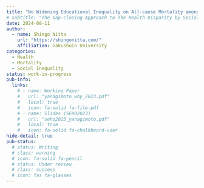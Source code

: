 ```yaml
---
title: "No Widening Educational Inequality on All-cause Mortality among Japanese Older Adults, 1893-1936"
# subtitle: "The Gap-closing Approach to The Health Disparity by Social Origin of Child’s Education"
date: 2024-08-11
author:
  - name: Shingo Nitta
    url: "https://shingonitta.com/"
    affiliation: Gakushuin University
categories:
  - Health
  - Mortality
  - Social Inequality
status: work-in-progress
pub-info:
  links:
    # - name: Working Paper
    #   url: "yanagimoto_why_2023.pdf"
    #   local: true
    #   icon: fa-solid fa-file-pdf
    # - name: Slides (SEHO2023)
    #   url: "seho2023_yanagimoto.pdf"
    #   local: true
    #   icon: fa-solid fa-chalkboard-user
hide-detail: true
pub-status: 
  # status: Writing
  # class: warning
  # icon: fa-solid fa-pencil
  # status: Under review
  # class: success
  # icon: fas fa-glasses
---
```

